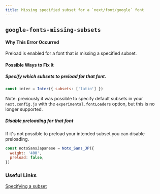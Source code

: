 ```yaml
---
title: Missing specified subset for a `next/font/google` font
---
```


## `google-fonts-missing-subsets`

#### Why This Error Occurred

Preload is enabled for a font that is missing a specified subset.

#### Possible Ways to Fix It

##### Specify which subsets to preload for that font.

```js
const inter = Inter({ subsets: ['latin'] })
```

Note: previously it was possible to specify default subsets in your `next.config.js` with the `experimental.fontLoaders` option, but this is no longer supported.

##### Disable preloading for that font

If it's not possible to preload your intended subset you can disable preloading.

```js
const notoSansJapanese = Noto_Sans_JP({
  weight: '400',
  preload: false,
})
```

### Useful Links

[Specifying a subset](https://nextjs.org/docs/basic-features/font-optimization#specifying-a-subset)
